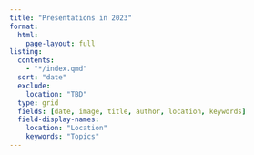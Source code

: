 ```yaml
---
title: "Presentations in 2023"
format: 
  html: 
    page-layout: full
listing: 
  contents: 
    - "*/index.qmd"
  sort: "date"
  exclude:
    location: "TBD"
  type: grid
  fields: [date, image, title, author, location, keywords]
  field-display-names:
    location: "Location"
    keywords: "Topics"
---
```

